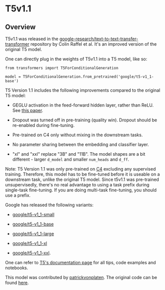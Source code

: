 <script>
</script>

<!--Copyright 2021 The HuggingFace Team. All rights reserved.

Licensed under the Apache License, Version 2.0 (the "License"); you may not use this file except in compliance with
the License. You may obtain a copy of the License at

http://www.apache.org/licenses/LICENSE-2.0

Unless required by applicable law or agreed to in writing, software distributed under the License is distributed on
an "AS IS" BASIS, WITHOUT WARRANTIES OR CONDITIONS OF ANY KIND, either express or implied. See the License for the
specific language governing permissions and limitations under the License.
-->

# T5v1.1

## Overview

T5v1.1 was released in the [google-research/text-to-text-transfer-transformer](https://github.com/google-research/text-to-text-transfer-transformer/blob/main/released_checkpoints.md#t511)
repository by Colin Raffel et al. It's an improved version of the original T5 model.

One can directly plug in the weights of T5v1.1 into a T5 model, like so:

```
from transformers import T5ForConditionalGeneration

model = T5ForConditionalGeneration.from_pretrained('google/t5-v1_1-base')
```

T5 Version 1.1 includes the following improvements compared to the original T5 model:

- GEGLU activation in the feed-forward hidden layer, rather than ReLU. See [this paper](https://arxiv.org/abs/2002.05202).

- Dropout was turned off in pre-training (quality win). Dropout should be re-enabled during fine-tuning.

- Pre-trained on C4 only without mixing in the downstream tasks.

- No parameter sharing between the embedding and classifier layer.

- "xl" and "xxl" replace "3B" and "11B". The model shapes are a bit different - larger `d_model` and smaller
  `num_heads` and `d_ff`.

Note: T5 Version 1.1 was only pre-trained on [C4](https://huggingface.co/datasets/c4) excluding any supervised
training. Therefore, this model has to be fine-tuned before it is useable on a downstream task, unlike the original T5
model. Since t5v1.1 was pre-trained unsupervisedly, there's no real advantage to using a task prefix during single-task
fine-tuning. If you are doing multi-task fine-tuning, you should use a prefix.

Google has released the following variants:

- [google/t5-v1_1-small](https://huggingface.co/google/t5-v1_1-small)

- [google/t5-v1_1-base](https://huggingface.co/google/t5-v1_1-base)

- [google/t5-v1_1-large](https://huggingface.co/google/t5-v1_1-large)

- [google/t5-v1_1-xl](https://huggingface.co/google/t5-v1_1-xl)

- [google/t5-v1_1-xxl](https://huggingface.co/google/t5-v1_1-xxl).

One can refer to [T5's documentation page](t5.html) for all tips, code examples and notebooks.

This model was contributed by [patrickvonplaten](https://huggingface.co/patrickvonplaten). The original code can be
found [here](https://github.com/google-research/text-to-text-transfer-transformer/blob/main/released_checkpoints.md#t511).
